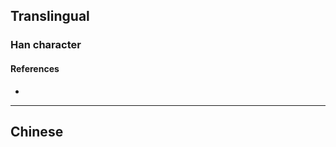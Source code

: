 {{also|瀏}}
{{character info/new}}
==Translingual==

===Han character===
{{Han char|rn=85|rad=水|as=06|sn=9|four=|canj=EYKN|ids=⿰氵刘}}

====References====
* {{Han ref|kx=0623.171|hdz=31615.050|uh=6D4F|ud=27983}}

----

==Chinese==
{{zh-see|瀏}}
